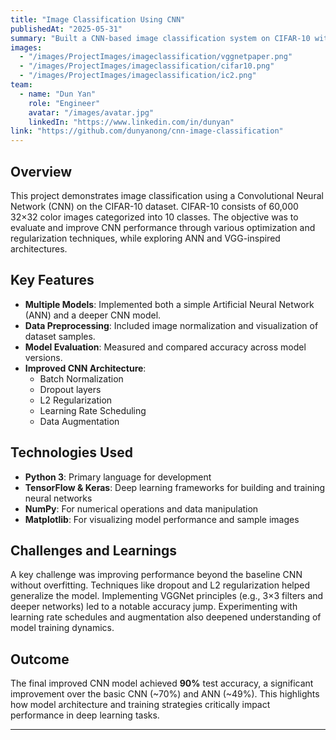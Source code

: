 ---
title: "Image Classification Using CNN"
publishedAt: "2025-05-31"
summary: "Built a CNN-based image classification system on CIFAR-10 with VGGNet-inspired architecture from a paper, achieving 90% accuracy. Included model visualization, training pipeline, and regularization techniques."
images:
  - "/images/ProjectImages/imageclassification/vggnetpaper.png"
  - "/images/ProjectImages/imageclassification/cifar10.png"
  - "/images/ProjectImages/imageclassification/ic2.png"
team:
  - name: "Dun Yan"
    role: "Engineer"
    avatar: "/images/avatar.jpg"
    linkedIn: "https://www.linkedin.com/in/dunyan"
link: "https://github.com/dunyanong/cnn-image-classification"
---

## Overview

This project demonstrates image classification using a Convolutional Neural Network (CNN) on the CIFAR-10 dataset. CIFAR-10 consists of 60,000 32×32 color images categorized into 10 classes. The objective was to evaluate and improve CNN performance through various optimization and regularization techniques, while exploring ANN and VGG-inspired architectures.

## Key Features

- **Multiple Models**: Implemented both a simple Artificial Neural Network (ANN) and a deeper CNN model.
- **Data Preprocessing**: Included image normalization and visualization of dataset samples.
- **Model Evaluation**: Measured and compared accuracy across model versions.
- **Improved CNN Architecture**:
  - Batch Normalization
  - Dropout layers
  - L2 Regularization
  - Learning Rate Scheduling
  - Data Augmentation

## Technologies Used

- **Python 3**: Primary language for development
- **TensorFlow & Keras**: Deep learning frameworks for building and training neural networks
- **NumPy**: For numerical operations and data manipulation
- **Matplotlib**: For visualizing model performance and sample images

## Challenges and Learnings

A key challenge was improving performance beyond the baseline CNN without overfitting. Techniques like dropout and L2 regularization helped generalize the model. Implementing VGGNet principles (e.g., 3×3 filters and deeper networks) led to a notable accuracy jump. Experimenting with learning rate schedules and augmentation also deepened understanding of model training dynamics.

## Outcome

The final improved CNN model achieved **90%** test accuracy, a significant improvement over the basic CNN (~70%) and ANN (~49%). This highlights how model architecture and training strategies critically impact performance in deep learning tasks.

---

